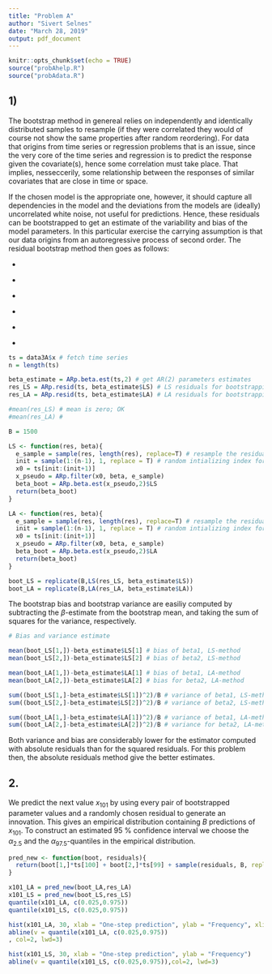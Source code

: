 ```yaml
---
title: "Problem A"
author: "Sivert Selnes"
date: "March 28, 2019"
output: pdf_document
---
```


```r
knitr::opts_chunk$set(echo = TRUE)
source("probAhelp.R")
source("probAdata.R")
```


## 1)
The bootstrap method in genereal relies on independently and identically distributed samples to resample (if they were correlated they would of course not show the same properties after random reordering). For data that origins from time series or regression problems that is an issue, since the very core of the time series and regression is to predict the response given the covariate(s), hence some correlation must take place. That implies, nesseccerily, some relationship between the responses of similar covariates that are close in time or space. 

If the chosen model is the appropriate one, however, it should capture all dependencies in the model and the deviations from the models are (ideally) uncorrelated white noise, not useful for predictions. Hence, these residuals can be bootstrapped to get an estimate of the variability and bias of the model parameters. In this particular exercise the carrying assumption is that our data origins from an autoregressive process of second order. The residual bootstrap method then goes as follows:

* \textbf{Estimate the AR(2) coefficients $\alpha_1$ and $\alpha_2$.}

* \textbf{Define the innovations $\hat{e}_t = X_t - \hat{\alpha_1}X_{t-1} - \hat{\alpha_2}X_{t-2}$.}

* \textbf{Ensure that the residuals have zero mean, $\hat{\epsilon}_t = \hat{e}_t - \bar{e}$.}

* \textbf{Resample $n+1$ values from the (iid) residuals $\{\hat{\epsilon}_2, ..., \hat{\epsilon}_n \}$.}

* \textbf{Reconstruct a pseudo data series with the resampled residuals, $X_0^* = \epsilon_0^*, \quad X_t^* = \hat{\alpha_1}X_{t-1} + \hat{\alpha_2}X_{t-2} +\epsilon_t^*$.}

* \textbf{Estimate new coefficients $\alpha_1$ and $\alpha_2$ for each pseudo data series to get an idea of the parameter variance and bias (which can be calculated by the plug-in estimator.)}

```r
ts = data3A$x # fetch time series
n = length(ts)

beta_estimate = ARp.beta.est(ts,2) # get AR(2) parameters estimates
res_LS = ARp.resid(ts, beta_estimate$LS) # LS residuals for bootstrapping
res_LA = ARp.resid(ts, beta_estimate$LA) # LA residuals for bootstrapping

#mean(res_LS) # mean is zero; OK
#mean(res_LA) # 

B = 1500

LS <- function(res, beta){
  e_sample = sample(res, length(res), replace=T) # resample the residuals
  init = sample(1:(n-1), 1, replace = T) # random intializing index for filtering
  x0 = ts[init:(init+1)]
  x_pseudo = ARp.filter(x0, beta, e_sample)
  beta_boot = ARp.beta.est(x_pseudo,2)$LS
  return(beta_boot)
}

LA <- function(res, beta){
  e_sample = sample(res, length(res), replace=T) # resample the residuals
  init = sample(1:(n-1), 1, replace = T) # random intializing index for filtering
  x0 = ts[init:(init+1)]
  x_pseudo = ARp.filter(x0, beta, e_sample)
  beta_boot = ARp.beta.est(x_pseudo,2)$LA
  return(beta_boot)
}

boot_LS = replicate(B,LS(res_LS, beta_estimate$LS))
boot_LA = replicate(B,LA(res_LA, beta_estimate$LA))

```

The bootstrap bias and bootstrap variance are easiliy computed by subtracting the $\beta$-estimate from the bootstrap mean, and taking the sum of squares for the variance, respectively. 

```r
# Bias and variance estimate

mean(boot_LS[1,])-beta_estimate$LS[1] # bias of beta1, LS-method
mean(boot_LS[2,])-beta_estimate$LS[2] # bias of beta2, LS-method

mean(boot_LA[1,])-beta_estimate$LA[1] # bias of beta1, LA-method
mean(boot_LA[2,])-beta_estimate$LA[2] # bias for beta2, LA-method

sum((boot_LS[1,]-beta_estimate$LS[1])^2)/B # variance of beta1, LS-method
sum((boot_LS[2,]-beta_estimate$LS[2])^2)/B # variance of beta2, LS-method

sum((boot_LA[1,]-beta_estimate$LA[1])^2)/B # variance of beta1, LA-method
sum((boot_LA[2,]-beta_estimate$LA[2])^2)/B # variance for beta2, LA-method
```

Both variance and bias are considerably lower for the estimator computed with absolute residuals than for the squared residuals. For this problem then, the absolute residuals method give the better estimates.

## 2.
We predict the next value $x_{101}$ by using every pair of bootstrapped parameter values and a randomly chosen residual to generate an innovation. This gives an empirical distribution containing $B$ predictions of $x_{101}$. To construct an estimated 95 \% confidence interval we choose the $\alpha_{2.5}$ and the $\alpha_{97.5}$-quantiles in the empirical distribution.

```r
pred_new <- function(boot, residuals){
  return(boot[1,]*ts[100] + boot[2,]*ts[99] + sample(residuals, B, replace=T)) # Choose beta_1, beta_2 from the bootstrap, choose a random residuals from the original 98 residuals.
}

x101_LA = pred_new(boot_LA,res_LA)
x101_LS = pred_new(boot_LS,res_LS)
quantile(x101_LA, c(0.025,0.975))
quantile(x101_LS, c(0.025,0.975))

hist(x101_LA, 30, xlab = "One-step prediction", ylab = "Frequency", xlim=c(2,30), main = "Bootstrapped innovation")
abline(v = quantile(x101_LA, c(0.025,0.975))
, col=2, lwd=3)

hist(x101_LS, 30, xlab = "One-step prediction", ylab = "Frequency")
abline(v = quantile(x101_LS, c(0.025,0.975)),col=2, lwd=3)
```
















